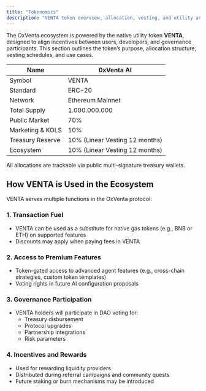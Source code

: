 ```yaml
---
title: "Tokenomics"
description: "VENTA token overview, allocation, vesting, and utility across the OxVenta ecosystem."
---
```


The OxVenta ecosystem is powered by the native utility token **VENTA**, designed to align incentives between users, developers, and governance participants. This section outlines the token’s purpose, allocation structure, vesting schedules, and use cases.

| Name             | 0xVenta AI                     |
| ---------------- | ------------------------------ |
| Symbol           | VENTA                          |
| Standard         | ERC-20                         |
| Network          | Ethereum Mainnet               |
| Total Supply     | 1.000.000.000                  |
| Public Market    | 70%                            |
| Marketing & KOLS | 10%                            |
| Treasury Reserve | 10% (Linear Vesting 12 months) |
| Ecosystem        | 10% (Linear Vesting 12 months) |

All allocations are trackable via public multi-signature treasury wallets.

## **How VENTA is Used in the Ecosystem**

VENTA serves multiple functions in the OxVenta protocol:

### **1. Transaction Fuel**

- VENTA can be used as a substitute for native gas tokens (e.g., BNB or ETH) on supported features
- Discounts may apply when paying fees in VENTA

### **2. Access to Premium Features**

- Token-gated access to advanced agent features (e.g., cross-chain strategies, custom token templates)
- Voting rights in future AI configuration proposals

### **3. Governance Participation**

- VENTA holders will participate in DAO voting for:
  - Treasury disbursement
  - Protocol upgrades
  - Partnership integrations
  - Risk parameters

### **4. Incentives and Rewards**

- Used for rewarding liquidity providers
- Distributed during referral campaigns and community quests
- Future staking or burn mechanisms may be introduced